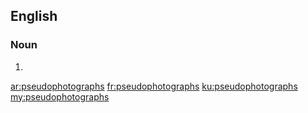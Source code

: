 ==English==

===Noun===
{{head|en|plural}}

# {{plural of|pseudophotograph|lang=en}}

[[ar:pseudophotographs]]
[[fr:pseudophotographs]]
[[ku:pseudophotographs]]
[[my:pseudophotographs]]